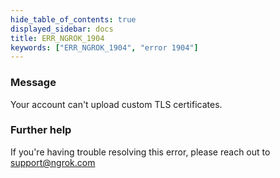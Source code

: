 ```yaml
---
hide_table_of_contents: true
displayed_sidebar: docs
title: ERR_NGROK_1904
keywords: ["ERR_NGROK_1904", "error 1904"]
---
```


### Message

Your account can't upload custom TLS certificates.

### Further help

If you're having trouble resolving this error, please reach out to [support@ngrok.com](mailto:support@ngrok.com?subject=Help%20with%20ERR_NGROK_1904)
